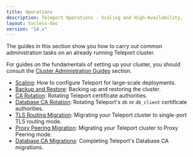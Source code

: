 ```yaml
---
title: Operations
description: Teleport Operations - Scaling and High-Availability.
layout: tocless-doc
version: "14.x"
---
```


The guides in this section show you how to carry out common administration tasks
on an already running Teleport cluster.

For guides on the fundamentals of setting up your cluster, you should consult
the [Cluster Administration Guides](/docs/ver/14.x/management/admin) section.

- [Scaling](/docs/ver/14.x/management/operations/scaling): How to configure Teleport for large-scale deployments.
- [Backup and Restore](/docs/ver/14.x/management/operations/backup-restore): Backing up and restoring the cluster.
- [CA Rotation](/docs/ver/14.x/management/operations/ca-rotation): Rotating Teleport certificate authorities.
- [Database CA Rotation](/docs/ver/14.x/management/operations/db-ca-rotation): Rotating Teleport's `db` or `db_client` certificate authorities.
- [TLS Routing Migration](/docs/ver/14.x/management/operations/tls-routing): Migrating your Teleport cluster to single-port TLS routing mode.
- [Proxy Peering Migration](/docs/ver/14.x/management/operations/proxy-peering): Migrating your Teleport cluster to Proxy Peering mode.
- [Database CA Migrations](/docs/ver/14.x/management/operations/db-ca-migrations): Completing Teleport's Database CA migrations.
